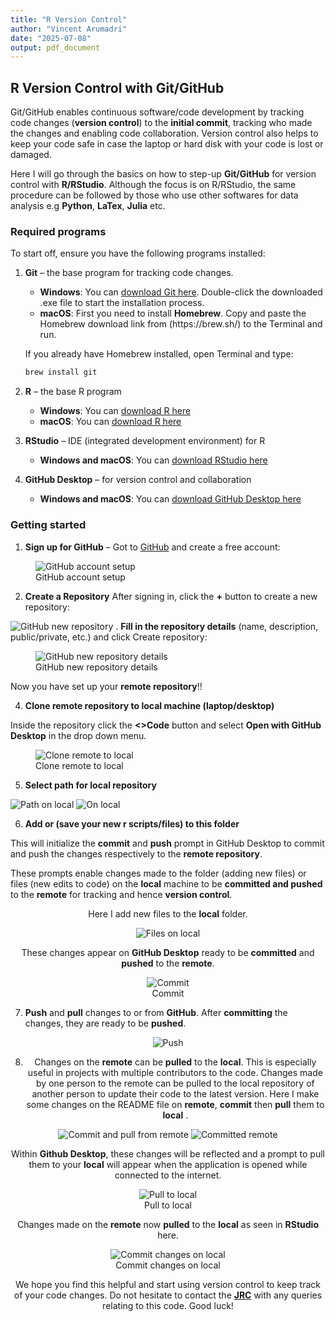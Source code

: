 ```yaml
---
title: "R Version Control"
author: "Vincent Arumadri"
date: "2025-07-08"
output: pdf_document
---
```


## R Version Control with Git/GitHub

Git/GitHub enables continuous software/code development by tracking code changes (**version control**) to the **initial commit**, tracking who made the changes and enabling code collaboration. Version control also helps to keep your code safe in case the laptop or hard disk with your code is lost or damaged. 

Here I will go through the basics on how to step-up **Git/GitHub** for version control with **R/RStudio**. Although the focus is on R/RStudio, the same procedure can be followed by those who use other softwares for data analysis e.g **Python**, **LaTex**, **Julia** etc. 

### Required programs 

To start off, ensure you have the following programs installed:

1. **Git** – the base program for tracking code changes.  
   - **Windows**: You can [download Git here](https://git-scm.com/downloads). Double-click the downloaded .exe file to start the installation process.  
   - **macOS**: First you need to install **Homebrew**. Copy and paste the Homebrew download link from (https://brew.sh/) to the Terminal and run.
   
   If you already have Homebrew installed, open Terminal and type:

     ```bash
     brew install git
     ```
2. **R** – the base R program
   - **Windows**: You can [download R here](https://cran.r-project.org/bin/windows/base/)
   - **macOS**: You can [download R here](https://cran.r-project.org/bin/macosx/)
   
3. **RStudio** – IDE (integrated development environment) for R
   - **Windows and macOS**:  You can [download RStudio here](https://posit.co/downloads/)

4. **GitHub Desktop** – for version control and collaboration
   - **Windows and macOS**:  You can [download GitHub Desktop here](https://desktop.github.com/download/)

\newpage

### Getting started 

1. **Sign up for GitHub** – Got to [GitHub](https://github.com/) and create a free account:

![GitHub account setup](./github_account.png)

\vspace{3cm}

2. **Create a Repository**
After signing in, click the **+** button to create a new repository:

![GitHub new repository](./new_repository.png)
\newpage
3. **Fill in the repository details** (name, description, public/private, etc.) and click Create repository:
    
![GitHub new repository details](./repository_details.png)   

Now you have set up your **remote repository**!! 

\newpage

4. **Clone remote repository to local machine (laptop/desktop)**

Inside the repository click the **<>Code** button and select **Open with GitHub Desktop** in the drop down menu. 

![Clone remote to local](./clone_to_local.png)

\newpage

5. **Select path for local repository**
<center>

![Path on local](./path_on_local.png)
![On local](./on_local.png)
</center>

\newpage

6. **Add or (save your new r scripts/files) to this folder** 

This will initialize the **commit** and **push** prompt in GitHub Desktop to commit and push the changes respectively to the **remote repository**. 

These prompts enable changes made to the folder (adding new files) or files (new edits to code) on the **local** machine to be **committed and pushed** to the **remote** for tracking and hence **version control**.

<center>

Here I add new files to the **local** folder.

![Files on local](./files_on_local.png)
\newpage 

These changes appear on **GitHub Desktop** ready to be **committed** and **pushed** to the **remote**.

![Commit](./commit.png)
</center>

7. **Push** and **pull** changes to or from **GitHub**. After **committing** the changes, they are ready to be **pushed**. 

<center>


![Push](./push.png)
\newpage 

8. Changes on the **remote** can be **pulled** to the **local**. This is especially useful in projects with multiple contributors to the code. Changes made by one person to the remote can be pulled to the local repository of another person to update their code to the latest version. Here I make some changes on the README file on **remote**, **commit** then **pull** them to **local** . 

![Commit and pull from remote](./commit_remote.png)
![Committed remote](./committed_remote.png)
</center>

\newpage

<center>

Within **Github Desktop**, these changes will be reflected and a prompt to pull them to your **local** will appear when the application is opened while connected to the internet. 

![Pull to local](./pull_to_local.png)
<center>
Changes made on the **remote** now **pulled** to the **local** as seen in **RStudio** here. 
<center>
![Commit changes on local](./local.png)
</center>

We hope you find this helpful and start using version control to keep track of your code changes. Do not hesitate to contact the [**JRC**](mailto:JRC.mgz@erasmusmc.nl) with any queries relating to this code. Good luck!
